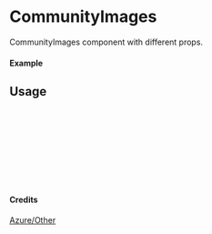 
<Meta of={CommunityImages} title="Azure/Other/CommunityImages" />

# CommunityImages

CommunityImages component with different props.

#### Example

<Canvas of={CommunityImages.Primary} />

## Usage

```ts
import { CommunityImages } from "yadl-ui";

const Example = () => {
  return (
      <CommunityImages />
  );
};

export default Example;
```

#### Credits
[Azure/Other](https://learn.microsoft.com/en-us/azure/architecture/icons/)
